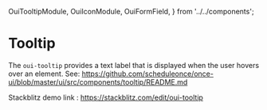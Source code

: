   OuiTooltipModule,
  OuiIconModule,
  OuiFormField,
} from '../../components';

<Meta of={TooltipStories} />

# Tooltip

The `oui-tooltip` provides a text label that is displayed when the user hovers over an element. See: https://github.com/scheduleonce/once-ui/blob/master/ui/src/components/tooltip/README.md

<Canvas>
  <Story of={TooltipStories.Regular} />
</Canvas>

Stackblitz demo link : https://stackblitz.com/edit/oui-tooltip

<Controls />
